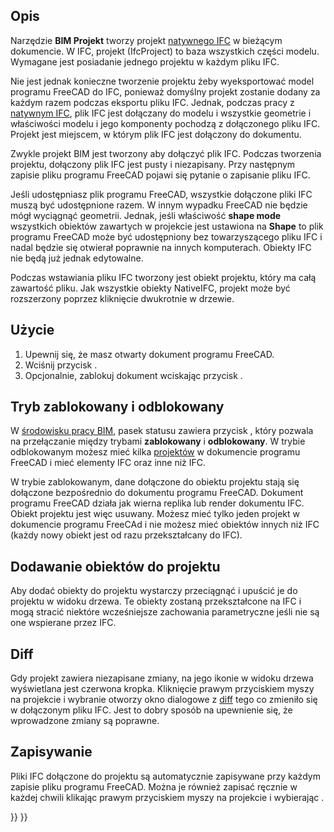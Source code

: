 <languages/>

{{Docnav/pl
|[[BIM_Sketch/pl|BIM: Szkic]]
|[[Arch_Site/pl|Teren]]
|[[BIM_Workbench/pl|środowisko pracy BIM]]
|IconL=BIM_Sketch.svg
|IconR=Arch_Site.svg
|IconC=Workbench_BIM.svg
}}

{{GuiCommand/pl
|Name=BIM Project
|Name/pl=BIM: Projekt
|MenuLocation=3D/BIM → Projekt
|Workbenches=[[BIM_Workbench/pl|BIM]]
|Shortcut=
|SeeAlso=
}}

<span id="Description"></span>
==Opis==

Narzędzie '''BIM Projekt''' tworzy projekt [[Native_IFC/pl|natywnego IFC]] w bieżącym dokumencie. W IFC, projekt (IfcProject) to baza wszystkich części modelu. Wymagane jest posiadanie jednego projektu w każdym pliku IFC.

Nie jest jednak konieczne tworzenie projektu żeby wyeksportować model programu FreeCAD do IFC, ponieważ domyślny projekt zostanie dodany za każdym razem podczas eksportu pliku IFC. Jednak, podczas pracy z [[Native_IFC/pl|natywnym IFC]], plik IFC jest dołączany do modelu i wszystkie geometrie i właściwości modelu i jego komponenty pochodzą z dołączonego pliku IFC. Projekt jest miejscem, w którym plik IFC jest dołączony do dokumentu.

Zwykle projekt BIM jest tworzony aby dołączyć plik IFC. Podczas tworzenia projektu, dołączony plik IFC jest pusty i niezapisany. Przy następnym zapisie pliku programu FreeCAD pojawi się pytanie o zapisanie pliku IFC.

Jeśli udostępniasz plik programu FreeCAD, wszystkie dołączone pliki IFC muszą być udostępnione razem. W innym wypadku FreeCAD nie będzie mógł wyciągnąć geometrii. Jednak, jeśli właściwość '''shape mode''' wszystkich obiektów zawartych w projekcie jest ustawiona na '''Shape''' to plik programu FreeCAD może być udostępniony bez towarzyszącego pliku IFC i nadal będzie się otwierał poprawnie na innych komputerach. Obiekty IFC nie będą już jednak edytowalne.

Podczas wstawiania pliku IFC tworzony jest obiekt projektu, który ma całą zawartość pliku. Jak wszystkie obiekty NativeIFC, projekt może być rozszerzony poprzez kliknięcie dwukrotnie w drzewie.

<span id="Usage"></span>
==Użycie==

# Upewnij się, że masz otwarty dokument programu FreeCAD.
# Wciśnij przycisk {{Button|[[Image:BIM_Project.svg|16px]] [[BIM_Project/pl|Projekt]]}}.
# Opcjonalnie, zablokuj dokument wciskając przycisk {{Button|[[Image:IFC.svg|16px]] [[NativeIFC/pl#Tryb_zablokowany_i_odblokowany|Blokada IFC]]}}.

<span id="Locked_and_unlocked_mode"></span>
==Tryb zablokowany i odblokowany==

W [[BIM_Workbench|środowisku pracy BIM]], pasek statusu zawiera przycisk {{Button|[[Image:IFC.svg|16px]] [[NativeIFC/pl#Tryb_zablokowany_i_odblokowany|Blokada IFC]]}}, który pozwala na przełączanie między trybami '''zablokowany''' i '''odblokowany'''. W trybie odblokowanym możesz mieć kilka [[BIM_Project/pl|projektów]] w dokumencie programu FreeCAD i mieć elementy IFC oraz inne niż IFC.

W trybie zablokowanym, dane dołączone do obiektu projektu stają się dołączone bezpośrednio do dokumentu programu FreeCAD. Dokument programu FreeCAD działa jak wierna replika lub render dokumentu IFC. Obiekt projektu jest więc usuwany. Możesz mieć tylko jeden projekt w dokumencie programu FreeCAd i nie możesz mieć obiektów innych niż IFC (każdy nowy obiekt jest od razu przekształcany do IFC).

<span id="Adding_objects_to_a_project"></span>
==Dodawanie obiektów do projektu==

Aby dodać obiekty do projektu wystarczy przeciągnąć i upuścić je do projektu w widoku drzewa. Te obiekty zostaną przekształcone na IFC i mogą stracić niektóre wcześniejsze zachowania parametryczne jeśli nie są one wspierane przez IFC.

==Diff==

Gdy projekt zawiera niezapisane zmiany, na jego ikonie w widoku drzewa wyświetlana jest czerwona kropka. Kliknięcie prawym przyciskiem myszy na projekcie i wybranie {{MenuCommand|IFC → View diff...}} otworzy okno dialogowe z [https://en.wikipedia.org/wiki/Diff diff] tego co zmieniło się w dołączonym pliku IFC. Jest to dobry sposób na upewnienie się, że wprowadzone zmiany są poprawne.

<span id="Saving"></span>
==Zapisywanie==

Pliki IFC dołączone do projektu są automatycznie zapisywane przy każdym zapisie pliku programu FreeCAD. Można je również zapisać ręcznie w każdej chwili klikając prawym przyciskiem myszy na projekcie i wybierając {{MenuCommand|IFC → Zapisz plik IFC}}.


{{Docnav/pl
|[[BIM_Sketch/pl|BIM: Szkic]]
|[[Arch_Site/pl|Teren]]
|[[BIM_Workbench/pl|środowisko pracy BIM]]
|IconL=BIM_Sketch.svg
|IconR=Arch_Site.svg
|IconC=Workbench_BIM.svg
}}

{{BIM_Tools_navi{{#translation:}}}}
{{Userdocnavi{{#translation:}}}}